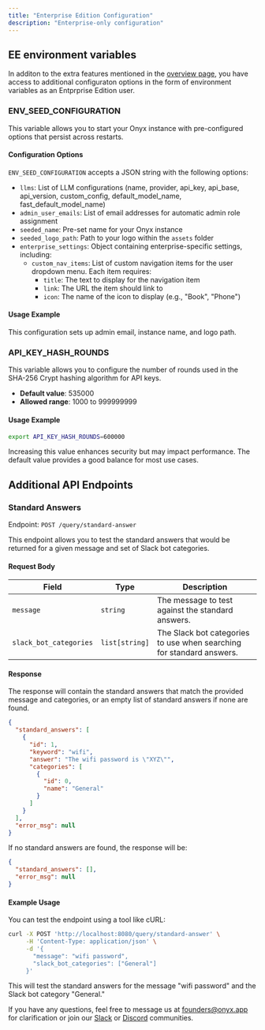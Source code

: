 ```yaml
---
title: "Enterprise Edition Configuration"
description: "Enterprise-only configuration"
---
```


## EE environment variables

In additon to the extra features mentioned in the [overview page](/enterprise_edition/overview), you have access to additional configuraton options in the form of environment variables as an Entprprise Edition user.

### ENV_SEED_CONFIGURATION

This variable allows you to start your Onyx instance with pre-configured options that persist across restarts.

#### Configuration Options

`ENV_SEED_CONFIGURATION` accepts a JSON string with the following options:

- `llms`: List of LLM configurations (name, provider, api_key, api_base, api_version, custom_config, default_model_name, fast_default_model_name)
- `admin_user_emails`: List of email addresses for automatic admin role assignment
- `seeded_name`: Pre-set name for your Onyx instance
- `seeded_logo_path`: Path to your logo within the `assets` folder
- `enterprise_settings`: Object containing enterprise-specific settings, including:
  - `custom_nav_items`: List of custom navigation items for the user dropdown menu. Each item requires:
    - `title`: The text to display for the navigation item
    - `link`: The URL the item should link to
    - `icon`: The name of the icon to display (e.g., "Book", "Phone")

#### Usage Example

This configuration sets up admin email, instance name, and logo path.

### API_KEY_HASH_ROUNDS

This variable allows you to configure the number of rounds used in the SHA-256 Crypt hashing algorithm for API keys.

- **Default value**: 535000
- **Allowed range**: 1000 to 999999999

#### Usage Example

```bash
export API_KEY_HASH_ROUNDS=600000
```

Increasing this value enhances security but may impact performance. The default value provides a good balance for most use cases.

## Additional API Endpoints

### Standard Answers

Endpoint: `POST /query/standard-answer`

This endpoint allows you to test the standard answers that would be returned for a given message and set of Slack bot categories.

#### Request Body

| Field                  | Type           | Description                                                          |
| ---------------------- | -------------- | -------------------------------------------------------------------- |
| `message`              | `string`       | The message to test against the standard answers.                    |
| `slack_bot_categories` | `list[string]` | The Slack bot categories to use when searching for standard answers. |

#### Response

The response will contain the standard answers that match the provided message and categories, or an empty list of standard answers if none are found.

```json
{
  "standard_answers": [
    {
      "id": 1,
      "keyword": "wifi",
      "answer": "The wifi password is \"XYZ\"",
      "categories": [
        {
          "id": 0,
          "name": "General"
        }
      ]
    }
  ],
  "error_msg": null
}
```

If no standard answers are found, the response will be:

```json
{
  "standard_answers": [],
  "error_msg": null
}
```

#### Example Usage

You can test the endpoint using a tool like cURL:

```bash
curl -X POST 'http://localhost:8080/query/standard-answer' \
     -H 'Content-Type: application/json' \
     -d '{
       "message": "wifi password",
       "slack_bot_categories": ["General"]
     }'
```

This will test the standard answers for the message "wifi password" and the Slack bot category "General."

If you have any questions, feel free to message us at founders@onyx.app for clarification or join our 
[Slack](https://join.slack.com/t/onyx-dot-app/shared_invite/zt-34lu4m7xg-TsKGO6h8PDvR5W27zTdyhA) 
or [Discord](https://discord.gg/TDJ59cGV2X) communities.
